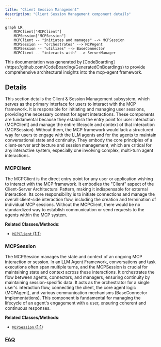 ```yaml
---
title: "Client Session Management"
description: "Client Session Management component details"
---
```



```mermaid
graph LR
    MCPClient["MCPClient"]
    MCPSession["MCPSession"]
    MCPClient -- "initiates and manages" --> MCPSession
    MCPSession -- "orchestrates" --> MCPAgent
    MCPSession -- "utilizes" --> BaseConnector
    MCPClient -- "interacts with" --> ServerManager
```

<Info>
This documentation was generated by [CodeBoarding](https://github.com/CodeBoarding/GeneratedOnBoardings) to provide comprehensive architectural insights into the mcp-agent framework.
</Info>

## Details

This section details the Client & Session Management subsystem, which serves as the primary interface for users to interact with the MCP framework. It is responsible for initiating and managing user sessions, providing the necessary context for agent interactions. These components are fundamental because they establish the entry point for user interaction (MCPClient) and manage the entire lifecycle and context of that interaction (MCPSession). Without them, the MCP framework would lack a structured way for users to engage with the LLM agents and for the agents to maintain conversational state and continuity. They embody the core principles of a client-server architecture and session management, which are critical for any interactive system, especially one involving complex, multi-turn agent interactions.

### MCPClient
The MCPClient is the direct entry point for any user or application wishing to interact with the MCP framework. It embodies the "Client" aspect of the Client-Server Architectural Pattern, making it indispensable for external interaction. Its core responsibility is to initiate connections and manage the overall client-side interaction flow, including the creation and termination of individual MCP sessions. Without the MCPClient, there would be no standardized way to establish communication or send requests to the agents within the MCP system.


**Related Classes/Methods**:

- <a href="https://github.com/CodeBoarding/mcp-use/blob/main/mcp_use/client.py#L1-L1" target="_blank" rel="noopener noreferrer">`MCPClient` (1:1)</a>


### MCPSession
The MCPSession manages the state and context of an ongoing MCP interaction or session. In an LLM Agent Framework, conversations and task executions often span multiple turns, and the MCPSession is crucial for maintaining state and context across these interactions. It orchestrates the flow between agents, connectors, and managers, ensuring continuity by maintaining session-specific data. It acts as the orchestrator for a single user's interaction flow, connecting the client, the core agent logic (MCPAgent), and various communication mechanisms (BaseConnector implementations). This component is fundamental for managing the lifecycle of an agent's engagement with a user, ensuring coherent and continuous responses.


**Related Classes/Methods**:

- <a href="https://github.com/CodeBoarding/mcp-use/blob/main/mcp_use/session.py#L1-L1" target="_blank" rel="noopener noreferrer">`MCPSession` (1:1)</a>




### [FAQ](https://github.com/CodeBoarding/GeneratedOnBoardings/tree/main?tab=readme-ov-file#faq)
